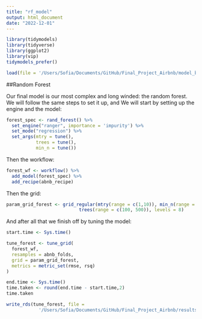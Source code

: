 ```yaml
---
title: "rf_model"
output: html_document
date: "2022-12-01"
---
```


```r
library(tidymodels)
library(tidyverse)
library(ggplot2)
library(vip)
tidymodels_prefer()

load(file = '/Users/Sofia/Documents/GitHub/Final_Project_Airbnb/model_basics/model_setup.rda')
```

##Random Forest

Our final model is our most complex and long winded: the random forest. We will follow the same steps to set it up, and We will start by setting up the engine and the model:

```r
forest_spec <- rand_forest() %>% 
  set_engine("ranger", importance = 'impurity') %>% 
  set_mode("regression") %>% 
  set_args(mtry = tune(),
           trees = tune(),
           min_n = tune())
```

Then the workflow:

```r
forest_wf <- workflow() %>% 
  add_model(forest_spec) %>% 
  add_recipe(abnb_recipe)
```

Then the grid:

```r
param_grid_forest <- grid_regular(mtry(range = c(1,10)), min_n(range = c(5,20)),
                           trees(range = c(100, 500)), levels = 8)
```

And after all that we finish off by tuning the model:

```r
start.time <- Sys.time()

tune_forest <- tune_grid(
  forest_wf,
  resamples = abnb_folds,
  grid = param_grid_forest,
  metrics = metric_set(rmse, rsq)
)

end.time <- Sys.time()
time.taken <- round(end.time - start.time,2)
time.taken

write_rds(tune_forest, file =
            '/Users/Sofia/Documents/GitHub/Final_Project_Airbnb/results/rf_results')
```
